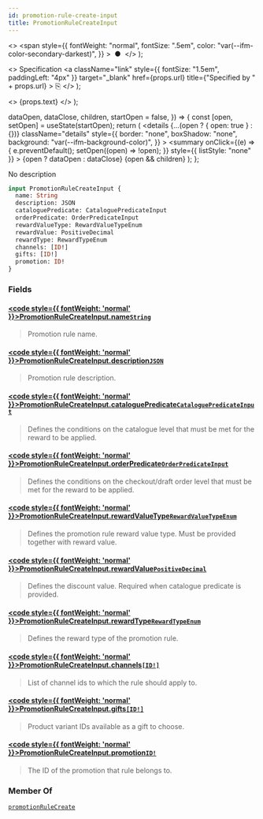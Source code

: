 ```yaml
---
id: promotion-rule-create-input
title: PromotionRuleCreateInput
---
```


  <>
    <span
      style={{
        fontWeight: "normal",
        fontSize: ".5em",
        color: "var(--ifm-color-secondary-darkest)",
      }}
    >
      &nbsp;●&nbsp;
    </span>
  </>
);

  <>
    Specification
    <a
      className="link"
      style={{ fontSize: "1.5em", paddingLeft: "4px" }}
      target="\_blank"
      href={props.url}
      title={"Specified by " + props.url}
    >
      ⎘
    </a>
  </>
);

  <>
    <span className={props.class}>{props.text}</span>
  </>
);


  dataOpen,
  dataClose,
  children,
  startOpen = false,
}) => {
  const [open, setOpen] = useState(startOpen);
  return (
    <details
      {...(open ? { open: true } : {})}
      className="details"
      style={{
        border: "none",
        boxShadow: "none",
        background: "var(--ifm-background-color)",
      }}
    >
      <summary
        onClick={(e) => {
          e.preventDefault();
          setOpen((open) => !open);
        }}
        style={{ listStyle: "none" }}
      >
        {open ? dataOpen : dataClose}
      </summary>
      {open && children}
    </details>
  );
};

No description

```graphql
input PromotionRuleCreateInput {
  name: String
  description: JSON
  cataloguePredicate: CataloguePredicateInput
  orderPredicate: OrderPredicateInput
  rewardValueType: RewardValueTypeEnum
  rewardValue: PositiveDecimal
  rewardType: RewardTypeEnum
  channels: [ID!]
  gifts: [ID!]
  promotion: ID!
}
```

### Fields

#### [<code style={{ fontWeight: 'normal' }}>PromotionRuleCreateInput.<b>name</b></code>](#)<Bullet />[`String`](../../../api-reference/miscellaneous/scalars/string) <Badge class="badge badge--secondary" text="scalar"/> <Badge class="badge badge--secondary" text="miscellaneous"/>

> Promotion rule name.

#### [<code style={{ fontWeight: 'normal' }}>PromotionRuleCreateInput.<b>description</b></code>](#)<Bullet />[`JSON`](../../../api-reference/miscellaneous/scalars/json) <Badge class="badge badge--secondary" text="scalar"/> <Badge class="badge badge--secondary" text="miscellaneous"/>

> Promotion rule description.

#### [<code style={{ fontWeight: 'normal' }}>PromotionRuleCreateInput.<b>cataloguePredicate</b></code>](#)<Bullet />[`CataloguePredicateInput`](../../../api-reference/discounts/inputs/catalogue-predicate-input) <Badge class="badge badge--secondary" text="input"/> <Badge class="badge badge--secondary" text="discounts"/>

> Defines the conditions on the catalogue level that must be met for the reward to be applied.

#### [<code style={{ fontWeight: 'normal' }}>PromotionRuleCreateInput.<b>orderPredicate</b></code>](#)<Bullet />[`OrderPredicateInput`](../../../api-reference/discounts/inputs/order-predicate-input) <Badge class="badge badge--secondary" text="input"/> <Badge class="badge badge--secondary" text="discounts"/>

> Defines the conditions on the checkout/draft order level that must be met for the reward to be applied.
>
> <Badge text="Added in Saleor 3.19" class="secondary margin-bottom--sm" />
>
> <FeaturePreview />

#### [<code style={{ fontWeight: 'normal' }}>PromotionRuleCreateInput.<b>rewardValueType</b></code>](#)<Bullet />[`RewardValueTypeEnum`](../../../api-reference/discounts/enums/reward-value-type-enum) <Badge class="badge badge--secondary" text="enum"/> <Badge class="badge badge--secondary" text="discounts"/>

> Defines the promotion rule reward value type. Must be provided together with reward value.

#### [<code style={{ fontWeight: 'normal' }}>PromotionRuleCreateInput.<b>rewardValue</b></code>](#)<Bullet />[`PositiveDecimal`](../../../api-reference/miscellaneous/scalars/positive-decimal) <Badge class="badge badge--secondary" text="scalar"/> <Badge class="badge badge--secondary" text="miscellaneous"/>

> Defines the discount value. Required when catalogue predicate is provided.

#### [<code style={{ fontWeight: 'normal' }}>PromotionRuleCreateInput.<b>rewardType</b></code>](#)<Bullet />[`RewardTypeEnum`](../../../api-reference/discounts/enums/reward-type-enum) <Badge class="badge badge--secondary" text="enum"/> <Badge class="badge badge--secondary" text="discounts"/>

> Defines the reward type of the promotion rule.
>
> <Badge text="Added in Saleor 3.19" class="secondary margin-bottom--sm" />
>
> <FeaturePreview />

#### [<code style={{ fontWeight: 'normal' }}>PromotionRuleCreateInput.<b>channels</b></code>](#)<Bullet />[`[ID!]`](../../../api-reference/miscellaneous/scalars/id) <Badge class="badge badge--secondary" text="list"/> <Badge class="badge badge--secondary" text="scalar"/> <Badge class="badge badge--secondary" text="miscellaneous"/>

> List of channel ids to which the rule should apply to.

#### [<code style={{ fontWeight: 'normal' }}>PromotionRuleCreateInput.<b>gifts</b></code>](#)<Bullet />[`[ID!]`](../../../api-reference/miscellaneous/scalars/id) <Badge class="badge badge--secondary" text="list"/> <Badge class="badge badge--secondary" text="scalar"/> <Badge class="badge badge--secondary" text="miscellaneous"/>

> Product variant IDs available as a gift to choose.
>
> <Badge text="Added in Saleor 3.19" class="secondary margin-bottom--sm" />
>
> <FeaturePreview />

#### [<code style={{ fontWeight: 'normal' }}>PromotionRuleCreateInput.<b>promotion</b></code>](#)<Bullet />[`ID!`](../../../api-reference/miscellaneous/scalars/id) <Badge class="badge badge--secondary" text="non-null"/> <Badge class="badge badge--secondary" text="scalar"/> <Badge class="badge badge--secondary" text="miscellaneous"/>

> The ID of the promotion that rule belongs to.

### Member Of

[`promotionRuleCreate`](../../../api-reference/discounts/mutations/promotion-rule-create) <Badge class="badge badge--secondary" text="mutation"/>

